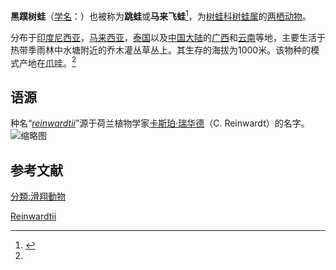 {{Speciesbox
| name = 黑蹼树蛙
| status = NT 
| status_system = iucn3.1
| status_ref = <ref name=iucn>{{IUCN2010 |version=2010.3 |assessors= Peter Paul van Dijk, Djoko Iskandar, Robert Inger, Annemarie Ohler |year= 2008 |id= 59017 |title= Rhacophorus reinwardtii |downloaded= 2010-10-6}}</ref>
| image = Rhacophorus reinwardtii.jpg
| genus = Rhacophorus
| species = reinwardtii
| authority = (Schlegel, 1840)<ref name='id5046'>{{cite web| url =http://www.bioinfo.cn/db05/BjdwSpecies.php?action=view&id=5046| title =黑蹼树蛙| work =《中国动物物种编目数据库》| publisher =中国科学院微生物研究所| author =中国科学院动物研究所| accessdate =2009-04-11| deadurl =yes| archiveurl =https://web.archive.org/web/20160305045154/http://www.bioinfo.cn/db05/BjdwSpecies.php?action=view&id=5046| archivedate =2016-03-05}}</ref>
}}

'''黑蹼树蛙'''（[[学名|学名]]：{{lang|la|''Rhacophorus reinwardtii''}}）也被称为'''跳蛙'''或'''马来飞蛙'''<ref>{{cite book|author1=周本湘|title=儿童百科图谱: 生物篇|date=1996|publisher=少年儿童出版社|isbn=7532430901|pages=20}}</ref>，为[[树蛙科|树蛙科]][[树蛙属|树蛙属]]的[[两栖动物|两栖动物]]。

分布于[[印度尼西亚|印度尼西亚]]，[[马来西亚|马来西亚]]，[[泰国|泰国]]以及[[中国大陆|中国大陆]]的[[广西|广西]]和[[云南|云南]]等地，主要生活于热带季雨林中水塘附近的乔木灌丛草丛上。其生存的海拔为1000米。该物种的模式产地在[[爪哇|爪哇]]。<ref name='id5046'/>

== 语源 ==
种名“''[[wikt:reinwardtii|reinwardtii]]''”源于荷兰植物学家[[卡斯珀·格奥尔格·卡尔·瑞华德|卡斯珀·瑞华德]]（C. Reinwardt）的名字。
[[File:Rhacophorus_reinwardtii.png|缩略图]]
== 参考文献 ==
{{reflist}}

{{Wikispecies|Rhacophorus reinwardtii}}
{{Taxonbar|from=Q1508935}}

{{DEFAULTSORT:Rhacophorus reinwardtii}}
[[Category:树蛙属|Reinwardtii]]
[[分類:滑翔動物|分類:滑翔動物]]

{{amphibian-stub}}